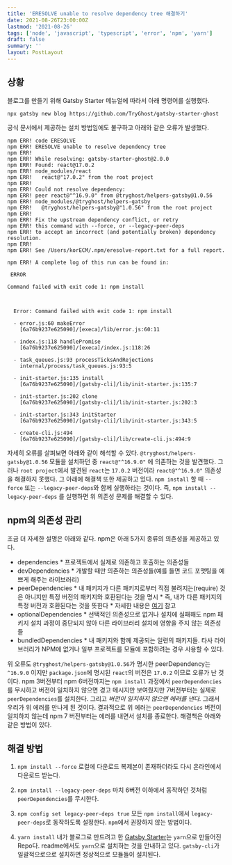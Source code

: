 ```yaml
---
title: 'ERESOLVE unable to resolve dependency tree 해결하기'
date: 2021-08-26T23:00:00Z
lastmod: '2021-08-26'
tags: ['node', 'javascript', 'typescript', 'error', 'npm', 'yarn']
draft: false
summary: ''
layout: PostLayout
---
```


<TOCInline toc={props.toc} toHeading={2} />

## 상황
블로그를 만들기 위해 Gatsby Starter 메뉴얼에 따라서 아래 명령어를 실행했다.
```shell
npx gatsby new blog https://github.com/TryGhost/gatsby-starter-ghost
```
공식 문서에서 제공하는 설치 방법임에도 불구하고 아래와 같은 오류가 발생했다.
```shell
npm ERR! code ERESOLVE
npm ERR! ERESOLVE unable to resolve dependency tree
npm ERR!
npm ERR! While resolving: gatsby-starter-ghost@2.0.0
npm ERR! Found: react@17.0.2
npm ERR! node_modules/react
npm ERR!   react@"17.0.2" from the root project
npm ERR!
npm ERR! Could not resolve dependency:
npm ERR! peer react@"^16.9.0" from @tryghost/helpers-gatsby@1.0.56
npm ERR! node_modules/@tryghost/helpers-gatsby
npm ERR!   @tryghost/helpers-gatsby@"1.0.56" from the root project
npm ERR!
npm ERR! Fix the upstream dependency conflict, or retry
npm ERR! this command with --force, or --legacy-peer-deps
npm ERR! to accept an incorrect (and potentially broken) dependency resolution.
npm ERR!
npm ERR! See /Users/korECM/.npm/eresolve-report.txt for a full report.

npm ERR! A complete log of this run can be found in:

 ERROR

Command failed with exit code 1: npm install



  Error: Command failed with exit code 1: npm install

  - error.js:60 makeError
    [6a76b9237e625090]/[execa]/lib/error.js:60:11

  - index.js:118 handlePromise
    [6a76b9237e625090]/[execa]/index.js:118:26

  - task_queues.js:93 processTicksAndRejections
    internal/process/task_queues.js:93:5

  - init-starter.js:135 install
    [6a76b9237e625090]/[gatsby-cli]/lib/init-starter.js:135:7

  - init-starter.js:202 clone
    [6a76b9237e625090]/[gatsby-cli]/lib/init-starter.js:202:3

  - init-starter.js:343 initStarter
    [6a76b9237e625090]/[gatsby-cli]/lib/init-starter.js:343:5

  - create-cli.js:494
    [6a76b9237e625090]/[gatsby-cli]/lib/create-cli.js:494:9
```

자세히 오류를 살펴보면 아래와 같이 해석할 수 있다.
`@tryghost/helpers-gatsby@1.0.56` 모듈을 설치하던 중 `react@"^16.9.0"` 에 의존하는 것을 발견했다.
그러나 `root project`에서 발견된 `react`는 `17.0.2` 버전이라 `react@"^16.9.0"` 의존성을 해결하지 못했다.
그 아래에 해결책 또한 제공하고 있다. `npm install` 할 때 `--force` 또는 `--legacy-peer-deps`와 함께 실행하라는 것이다.
즉, `npm install --legacy-peer-deps` 를 실행하면 위 의존성 문제를 해결할 수 있다.

## npm의 의존성 관리
조금 더 자세한 설명은 아래와 같다. npm은 아래 5가지 종류의 의존성을 제공하고 있다.

* dependencies
        * 프로젝트에서 실제로 의존하고 호출하는 의존성들
* devDependencies
        * 개발할 때만 의존하는 의존성들(예를 들면 코드 포맷팅을 예쁘게 해주는 라이브러리)
* peerDependencies
        * 내 패키지가 다른 패키지로부터 직접 불려지는(require) 것은 아니지만 특정 버전의 패키지와 호환된다는 것을 명시
        * 즉, 내가 다른 패키지의 특정 버전과 호환된다는 것을 뜻한다
        * 자세한 내용은 [여기](https://medium.com/angular-in-depth/npm-peer-dependencies-f843f3ac4e7f) 참고
* optionalDependencies
        * 선택적인 의존성으로 없거나 설치에 실패해도 npm 패키지 설치 과정이 중단되지 않아 다른 라이브러리 설치에 영향을 주지 않는 의존성들
* bundledDependencies
        * 내 패키지와 함께 제공되는 일련의 패키지들. 타사 라이브러리가 NPM에 없거나 일부 프로젝트를 모듈에 포함하려는 경우 사용할 수 있다.

위 오류도 `@tryghost/helpers-gatsby@1.0.56`가 명시한 peerDependency는 `^16.9.0` 이지만 `package.json`에 명시된 `react`의 버전은 `17.0.2` 이므로 오류가 난 것이다.
npm 3버전부터 npm 6버전까지는 `npm install` 과정에서 `peerDependencies`를 무시하고 버전이 일치하지 않으면 경고 메시지만 보여줬지만 7버전부터는 실제로 `peerDependencies`를 설치한다. 그리고 *버전이 일치하지 않으면 에러를 낸다.* 그래서 우리가 위 에러를 만나게 된 것이다.
결과적으로 위 에러는 `peerDependencies` 버전이 일치하지 않는데 npm 7 버전부터는 에러를 내면서 설치를 종료한다. 해결책은 아래와 같은 방법이 있다.

## 해결 방법
1. `npm install --force`
로컬에 다운로드 복제본이 존재하더라도 다시 온라인에서 다운로드 받는다.

2. `npm install --legacy-peer-deps`
마치 6버전 이하에서 동작하던 것처럼 `peerDependencies`를 무시한다.

3. `npm config set legacy-peer-deps true`
모든 `npm install`에서 `legacy-peer-deps`로 동작하도록 설정한다. `npm`에서 권장하지 않는 방법이다.

4. `yarn install`
내가 블로그로 만드려고 한 [Gatsby Starter](https://github.com/TryGhost/gatsby-starter-ghost)는 `yarn`으로 만들어진 Repo다. readme에서도 `yarn`으로 설치하는 것을 안내하고 있다. `gatsby-cli`가 일괄적으로으로 설치하면 정상적으로 모듈들이 설치된다.

